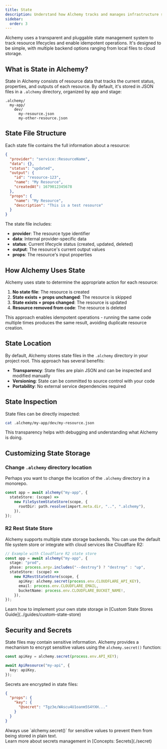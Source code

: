 ```yaml
---
title: State
description: Understand how Alchemy tracks and manages infrastructure state using transparent, pluggable storage. Learn about state files, customizing storage backends, and securing sensitive data.
sidebar:
  order: 3
---
```



Alchemy uses a transparent and pluggable state management system to track resource lifecycles and enable idempotent operations. It's designed to be simple, with multiple backend options ranging from local files to cloud storage.

## What is State in Alchemy?

State in Alchemy consists of resource data that tracks the current status, properties, and outputs of each resource. By default, it's stored in JSON files in a `.alchemy` directory, organized by app and stage:

```
.alchemy/
  my-app/
    dev/
      my-resource.json
      my-other-resource.json
```

## State File Structure

Each state file contains the full information about a resource:

```json
{
  "provider": "service::ResourceName",
  "data": {},
  "status": "updated",
  "output": {
    "id": "resource-123",
    "name": "My Resource",
    "createdAt": 1679012345678
  },
  "props": {
    "name": "My Resource",
    "description": "This is a test resource"
  }
}
```

The state file includes:

- **provider**: The resource type identifier
- **data**: Internal provider-specific data
- **status**: Current lifecycle status (created, updated, deleted)
- **output**: The resource's current output values
- **props**: The resource's input properties

## How Alchemy Uses State

Alchemy uses state to determine the appropriate action for each resource:

1. **No state file**: The resource is created
2. **State exists + props unchanged**: The resource is skipped
3. **State exists + props changed**: The resource is updated
4. **Resource removed from code**: The resource is deleted

This approach enables idempotent operations - running the same code multiple times produces the same result, avoiding duplicate resource creation.

## State Location

By default, Alchemy stores state files in the `.alchemy` directory in your project root. This approach has several benefits:

- **Transparency**: State files are plain JSON and can be inspected and modified manually
- **Versioning**: State can be committed to source control with your code
- **Portability**: No external service dependencies required

## State Inspection

State files can be directly inspected:

```bash
cat .alchemy/my-app/dev/my-resource.json
```

This transparency helps with debugging and understanding what Alchemy is doing.

## Customizing State Storage

### Change `.alchemy` directory location

Perhaps you want to change the location of the `.alchemy` directory in a monorepo.

```typescript
const app = await alchemy("my-app", {
  stateStore: (scope) =>
    new FileSystemStateStore(scope, {
      rootDir: path.resolve(import.meta.dir, "..", ".alchemy"),
    }),
});
```

### R2 Rest State Store

Alchemy supports multiple state storage backends. You can use the default file system store or integrate with cloud services like Cloudflare R2:

```typescript
// Example with Cloudflare R2 state store
const app = await alchemy("my-app", {
  stage: "prod",
  phase: process.argv.includes("--destroy") ? "destroy" : "up",
  stateStore: (scope) =>
    new R2RestStateStore(scope, {
      apiKey: alchemy.secret(process.env.CLOUDFLARE_API_KEY),
      email: process.env.CLOUDFLARE_EMAIL,
      bucketName: process.env.CLOUDFLARE_BUCKET_NAME!,
    }),
});
```

<Aside type="tip">
  Learn how to implement your own state storage in [Custom State Stores
  Guide](../guides/custom-state-store)
</Aside>

## Security and Secrets

State files may contain sensitive information. Alchemy provides a mechanism to encrypt sensitive values using the `alchemy.secret()` function:

```typescript
const apiKey = alchemy.secret(process.env.API_KEY);

await ApiResource("my-api", {
  key: apiKey,
});
```

Secrets are encrypted in state files:

```json
{
  "props": {
    "key": {
      "@secret": "Tgz3e/WAscu4U1oanm5S4YXH..."
    }
  }
}
```

<Aside type="note">
  Always use `alchemy.secret()` for sensitive values to prevent them from being
  stored in plain text.
</Aside>

<Aside type="note">
  Learn more about secrets management in [Concepts: Secrets](./secret)
</Aside>
